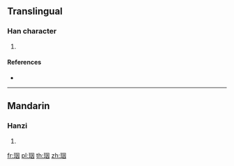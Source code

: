 ==Translingual==

===Han character===
{{Han char|rn=96|rad=玉|as=06|sn=10|four=16100|canj=MGWK}}

# {{defn|Han|sort=玉06}}

====References====
* {{Han ref|kx=0730.210|dkj=20947|dj=1142.070|hdz=21111.050|uh=73DA|ud=29658|bh=D2B8|bd=53944}}

----

==Mandarin==

===Hanzi===
{{cmn-hanzi|pin=[[yān]] ([[yan1]])|wg=yen<sup>1</sup>}}

# {{defn|lang=cmn|sort=玉06}}

[[fr:珚]]
[[pl:珚]]
[[th:珚]]
[[zh:珚]]